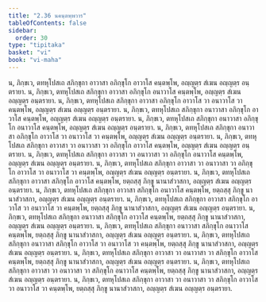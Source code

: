 ```yaml
---
title: "2.36 นคนฺตพฺพวาร"
tableOfContents: false
sidebar:
  order: 30
type: "tipitaka"
basket: "vi"
book: "vi-maha"
---
```



<DynamicBreadcrumb />

<Division number="181" book="vi-maha">

<Paragraph number="788" book="vi-maha">
น, ภิกฺขเว, ตทหุโปสเถ สภิกฺขุกา อาวาสา อภิกฺขุโก อาวาโส คนฺตพฺโพ, อญฺญตฺร สํเฆน อญฺญตฺร อนฺตรายา. น, ภิกฺขเว, ตทหุโปสเถ สภิกฺขุกา อาวาสา อภิกฺขุโก อนาวาโส คนฺตพฺโพ, อญฺญตฺร สํเฆน อญฺญตฺร อนฺตรายา. น, ภิกฺขเว, ตทหุโปสเถ สภิกฺขุกา อาวาสา อภิกฺขุโก อาวาโส วา อนาวาโส วา คนฺตพฺโพ, อญฺญตฺร สํเฆน อญฺญตฺร อนฺตรายา.
</Paragraph>

<Paragraph number="789" book="vi-maha">
น, ภิกฺขเว, ตทหุโปสเถ สภิกฺขุกา อนาวาสา อภิกฺขุโก อาวาโส คนฺตพฺโพ, อญฺญตฺร สํเฆน อญฺญตฺร อนฺตรายา. น, ภิกฺขเว, ตทหุโปสเถ สภิกฺขุกา อนาวาสา อภิกฺขุโก อนาวาโส คนฺตพฺโพ, อญฺญตฺร สํเฆน อญฺญตฺร อนฺตรายา. น, ภิกฺขเว, ตทหุโปสเถ สภิกฺขุกา อนาวาสา อภิกฺขุโก อาวาโส วา อนาวาโส วา คนฺตพฺโพ, อญฺญตฺร สํเฆน อญฺญตฺร อนฺตรายา.
</Paragraph>

<Paragraph number="790" book="vi-maha">
น, ภิกฺขเว, ตทหุโปสเถ สภิกฺขุกา อาวาสา วา อนาวาสา วา อภิกฺขุโก อาวาโส คนฺตพฺโพ, อญฺญตฺร สํเฆน อญฺญตฺร อนฺตรายา. น, ภิกฺขเว, ตทหุโปสเถ สภิกฺขุกา อาวาสา วา อนาวาสา วา อภิกฺขุโก อนาวาโส คนฺตพฺโพ, อญฺญตฺร สํเฆน อญฺญตฺร อนฺตรายา. น, ภิกฺขเว, ตทหุโปสเถ สภิกฺขุกา อาวาสา วา อนาวาสา วา อภิกฺขุโก อาวาโส วา อนาวาโส วา คนฺตพฺโพ, อญฺญตฺร สํเฆน อญฺญตฺร อนฺตรายา.
</Paragraph>

<Paragraph number="791" book="vi-maha">
น, ภิกฺขเว, ตทหุโปสเถ สภิกฺขุกา อาวาสา สภิกฺขุโก อาวาโส คนฺตพฺโพ, ยตฺถสฺสุ ภิกฺขู นานาสํวาสกา, อญฺญตฺร สํเฆน อญฺญตฺร อนฺตรายา. น, ภิกฺขเว, ตทหุโปสเถ สภิกฺขุกา อาวาสา สภิกฺขุโก อนาวาโส คนฺตพฺโพ, ยตฺถสฺสุ ภิกฺขู นานาสํวาสกา, อญฺญตฺร สํเฆน อญฺญตฺร อนฺตรายา. น, ภิกฺขเว, ตทหุโปสเถ สภิกฺขุกา อาวาสา สภิกฺขุโก อาวาโส วา อนาวาโส วา คนฺตพฺโพ, ยตฺถสฺสุ ภิกฺขู นานาสํวาสกา, อญฺญตฺร สํเฆน อญฺญตฺร อนฺตรายา.
</Paragraph>

<Paragraph number="792" book="vi-maha">
น, ภิกฺขเว, ตทหุโปสเถ สภิกฺขุกา อนาวาสา สภิกฺขุโก อาวาโส คนฺตพฺโพ, ยตฺถสฺสุ ภิกฺขู นานาสํวาสกา, อญฺญตฺร สํเฆน อญฺญตฺร อนฺตรายา. น, ภิกฺขเว, ตทหุโปสเถ สภิกฺขุกา อนาวาสา สภิกฺขุโก อนาวาโส คนฺตพฺโพ, ยตฺถสฺสุ ภิกฺขู นานาสํวาสกา, อญฺญตฺร สํเฆน อญฺญตฺร อนฺตรายา. น, ภิกฺขเว, ตทหุโปสเถ สภิกฺขุกา อนาวาสา สภิกฺขุโก อาวาโส วา อนาวาโส วา คนฺตพฺโพ, ยตฺถสฺสุ ภิกฺขู นานาสํวาสกา, อญฺญตฺร สํเฆน อญฺญตฺร อนฺตรายา.
</Paragraph>

<Paragraph number="793" book="vi-maha">
น, ภิกฺขเว, ตทหุโปสเถ สภิกฺขุกา อาวาสา วา อนาวาสา วา สภิกฺขุโก อาวาโส คนฺตพฺโพ, ยตฺถสฺสุ ภิกฺขู นานาสํวาสกา, อญฺญตฺร สํเฆน อญฺญตฺร อนฺตรายา. น, ภิกฺขเว, ตทหุโปสเถ สภิกฺขุกา อาวาสา วา อนาวาสา วา สภิกฺขุโก อนาวาโส คนฺตพฺโพ, ยตฺถสฺสุ ภิกฺขู นานาสํวาสกา, อญฺญตฺร สํเฆน อญฺญตฺร อนฺตรายา. น, ภิกฺขเว, ตทหุโปสเถ สภิกฺขุกา อาวาสา วา อนาวาสา วา สภิกฺขุโก อาวาโส วา อนาวาโส วา คนฺตพฺโพ, ยตฺถสฺสุ ภิกฺขู นานาสํวาสกา, อญฺญตฺร สํเฆน อญฺญตฺร อนฺตรายา.
</Paragraph>
</Division>